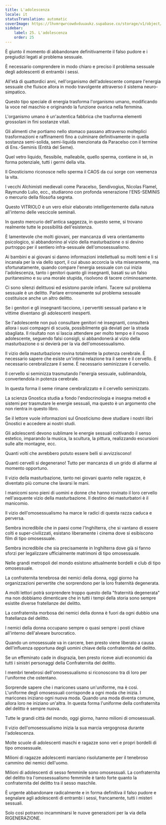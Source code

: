 ```yaml
---
title: L'adolescenza
locale: it
statusTranslation: automatic
coverImage: https://lhvmrqwrcowdvduuaukz.supabase.co/storage/v1/object/public/strapi-uploads/small_cover-educacion-fundamental.webp-2d51a7828a2b1309555be27f7e2a61a0.webp
sidebar:
    label: 25. L'adolescenza
    order: 25
---
```

È giunto il momento di abbandonare definitivamente il falso pudore e i pregiudizi legati al problema sessuale.

È necessario comprendere in modo chiaro e preciso il problema sessuale degli adolescenti di entrambi i sessi.

All'età di quattordici anni, nell'organismo dell'adolescente compare l'energia sessuale che fluisce allora in modo travolgente attraverso il sistema neuro-simpatico.

Questo tipo speciale di energia trasforma l'organismo umano, modificando la voce nel maschio e originando la funzione ovarica nella femmina.

L'organismo umano è un'autentica fabbrica che trasforma elementi grossolani in fini sostanze vitali.

Gli alimenti che portiamo nello stomaco passano attraverso molteplici trasformazioni e raffinamenti fino a culminare definitivamente in quella sostanza semi-solida, semi-liquida menzionata da Paracelso con il termine di Ens.-Seminis (Entità del Seme).

Quel vetro liquido, flessibile, malleabile, quello sperma, contiene in sé, in forma potenziale, tutti i germi della vita.

Il Gnosticismo riconosce nello sperma il CAOS da cui sorge con veemenza la vita.

I vecchi Alchimisti medievali come Paracelso, Sendivogius, Nicolas Flamel, Raymundo Lulio, ecc., studiarono con profonda venerazione l'ENS-SEMINIS o mercurio della filosofia segreta.

Questo VITRIOLO è un vero elisir elaborato intelligentemente dalla natura all'interno delle vescicole seminali.

In questo mercurio dell'antica saggezza, in questo seme, si trovano realmente tutte le possibilità dell'esistenza.

È lamentevole che molti giovani, per mancanza di vera orientamento psicologico, si abbandonino al vizio della masturbazione o si devino purtroppo per il sentiero infra-sessuale dell'omosessualismo.

Ai bambini e ai giovani si danno informazioni intellettuali su molti temi e li si incanala per la via dello sport, il cui abuso accorcia la vita miseramente, ma sfortunatamente, quando compare l'energia sessuale con cui inizia l'adolescenza, tanto i genitori quanto gli insegnanti, basati su un falso puritanesimo e su una morale stupida, risolvono di tacere criminosamente.

Ci sono silenzi delittuosi ed esistono parole infami. Tacere sul problema sessuale è un delitto. Parlare erroneamente sul problema sessuale costituisce anche un altro delitto.

Se i genitori e gli insegnanti tacciono, i pervertiti sessuali parlano e le vittime diventano gli adolescenti inesperti.

Se l'adolescente non può consultare genitori né insegnanti, consulterà allora i suoi compagni di scuola, possibilmente già deviati per la strada sbagliata. Il risultato non si lascia attendere per molto tempo e il nuovo adolescente, seguendo falsi consigli, si abbandonerà al vizio della masturbazione o si devierà per la via dell'omosessualismo.

Il vizio della masturbazione rovina totalmente la potenza cerebrale. È necessario sapere che esiste un'intima relazione tra il seme e il cervello. È necessario cerebralizzare il seme. È necessario seminizzare il cervello.

Il cervello si seminizza trasmutando l'energia sessuale, sublimandola, convertendola in potenza cerebrale.

In questa forma il seme rimane cerebralizzato e il cervello seminizzato.

La scienza Gnostica studia a fondo l'endocrinologia e insegna metodi e sistemi per trasmutare le energie sessuali, ma questo è un argomento che non rientra in questo libro.

Se il lettore vuole informazioni sul Gnosticismo deve studiare i nostri libri Gnostici e accedere ai nostri studi.

Gli adolescenti devono sublimare le energie sessuali coltivando il senso estetico, imparando la musica, la scultura, la pittura, realizzando escursioni sulle alte montagne, ecc.

Quanti volti che avrebbero potuto essere belli si avvizziscono!

Quanti cervelli si degenerano! Tutto per mancanza di un grido di allarme al momento opportuno.

Il vizio della masturbazione, tanto nei giovani quanto nelle ragazze, è diventato più comune che lavarsi le mani.

I manicomi sono pieni di uomini e donne che hanno rovinato il loro cervello nell'asquente vizio della masturbazione. Il destino dei masturbatori è il manicomio.

Il vizio dell'omosessualismo ha marce le radici di questa razza caduca e perversa.

Sembra incredibile che in paesi come l'Inghilterra, che si vantano di essere colti e super-civilizzati, esistano liberamente i cinema dove si esibiscono film di tipo omosessuale.

Sembra incredibile che sia precisamente in Inghilterra dove già si fanno sforzi per legalizzare ufficialmente matrimoni di tipo omosessuale.

Nelle grandi metropoli del mondo esistono attualmente bordelli e club di tipo omosessuale.

La confraternita tenebrosa dei nemici della donna, oggi giorno ha organizzazioni pervertite che sorprendono per la loro fraternità degenerata.

A molti lettori potrà sorprendere troppo questo della "fraternità degenerata" ma non dobbiamo dimenticare che in tutti i tempi della storia sono sempre esistite diverse fratellanze del delitto.

La confraternita morbosa dei nemici della donna è fuori da ogni dubbio una fratellanza del delitto.

I nemici della donna occupano sempre o quasi sempre i posti chiave all'interno dell'alveare burocratico.

Quando un omosessuale va in carcere, ben presto viene liberato a causa dell'influenza opportuna degli uomini chiave della confraternita del delitto.

Se un effeminato cade in disgrazia, ben presto riceve aiuti economici da tutti i sinistri personaggi della Confraternita del delitto.

I membri tenebrosi dell'omosessualismo si riconoscono tra di loro per l'uniforme che ostentano.

Sorprende sapere che i maricones usano un'uniforme, ma è così. L'uniforme degli omosessuali corrisponde a ogni moda che inizia. I maricones iniziano ogni nuova moda. Quando una moda diventa comune, allora loro ne iniziano un'altra. In questa forma l'uniforme della confraternita del delitto è sempre nuova.

Tutte le grandi città del mondo, oggi giorno, hanno milioni di omosessuali.

Il vizio dell'omosessualismo inizia la sua marcia vergognosa durante l'adolescenza.

Molte scuole di adolescenti maschi e ragazze sono veri e propri bordelli di tipo omosessuale.

Milioni di ragazze adolescenti marciano risolutamente per il tenebroso cammino dei nemici dell'uomo.

Milioni di adolescenti di sesso femminile sono omosessuali. La confraternita del delitto tra l'omosessualismo femminile è tanto forte quanto la confraternita del delitto tra il sesso maschile.

È urgente abbandonare radicalmente e in forma definitiva il falso pudore e segnalare agli adolescenti di entrambi i sessi, francamente, tutti i misteri sessuali.

Solo così potranno incamminarsi le nuove generazioni per la via della RIGENERAZIONE.

